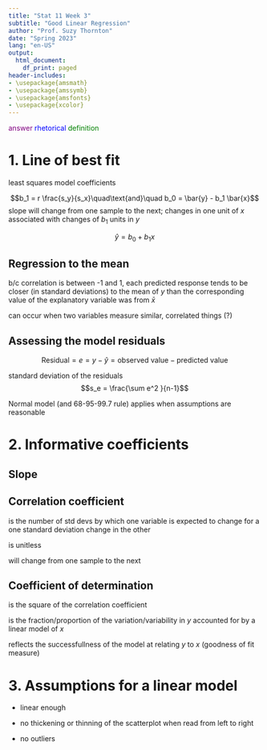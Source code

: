 ```yaml
---
title: "Stat 11 Week 3"
subtitle: "Good Linear Regression" 
author: "Prof. Suzy Thornton"
date: "Spring 2023"
lang: "en-US"
output:
  html_document:
    df_print: paged
header-includes:
- \usepackage{amsmath}
- \usepackage{amssymb}
- \usepackage{amsfonts}
- \usepackage{xcolor}
---
```


<span style="color:purple">answer</span>
<span style="color:blue">rhetorical</span>
<span style="color:green">definition</span>


# 1. Line of best fit 

least squares model coefficients 

$$b_1 = r \frac{s_y}{s_x}\quad\text{and}\quad b_0 = \bar{y} - b_1 \bar{x}$$
slope will change from one sample to the next; changes in one unit of $x$ associated with changes of $b_1$ units in $y$ 

$$\hat{y} = b_0 + b_1 x$$ 

## Regression to the mean 

b/c correlation is between -1 and 1, each predicted response tends to be closer (in standard deviations) to the mean of $y$ than the corresponding value of the explanatory variable was from $\bar{x}$ 

can occur when two variables measure similar, correlated things (?) 

## Assessing the model residuals 

$$\text{Residual} = e = y - \hat{y} = \text{observed value} - \text{predicted value}$$

standard deviation of the residuals
$$s_e = \frac{\sum e^2 }{n-1}$$

Normal model (and 68-95-99.7 rule) applies when assumptions are reasonable


# 2. Informative coefficients 


## Slope 

## Correlation coefficient 

is the number of std devs by which one variable is expected to change for a one standard deviation change in the other 

is unitless 

will change from one sample to the next 

## Coefficient of determination 

is the square of the correlation coefficient 

is the fraction/proportion of the variation/variability in $y$ accounted for by a linear model of $x$ 

reflects the successfullness of the model at relating $y$ to $x$ (goodness of fit measure)

# 3. Assumptions for a linear model

- linear enough 

- no thickening or thinning of the scatterplot when read from left to right 

- no outliers 
